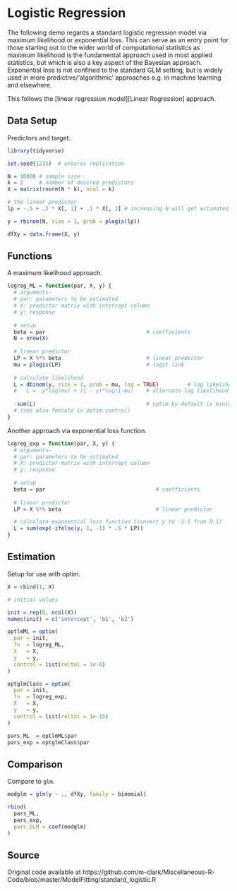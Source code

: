 # Logistic Regression


The following demo regards a standard logistic regression model via maximum
likelihood or exponential loss. This can serve as an entry point for those
starting out to the wider world of computational statistics as maximum
likelihood is the fundamental approach used in most applied statistics, but
which is also a key aspect of the Bayesian approach.  Exponential loss is not
confined to the standard GLM setting, but is widely used in more
predictive/'algorithmic' approaches e.g. in machine learning and elsewhere.

This follows the [linear regression model][Linear Regression] approach.



## Data Setup 

Predictors and target.

```r
library(tidyverse)

set.seed(1235)  # ensures replication

N = 10000 # sample size
k = 2     # number of desired predictors
X = matrix(rnorm(N * k), ncol = k)

# the linear predictor
lp = -.5 + .2 * X[, 1] + .1 * X[, 2] # increasing N will get estimated values closer to these

y = rbinom(N, size = 1, prob = plogis(lp))

dfXy = data.frame(X, y)
```

## Functions 
 
A maximum likelihood approach.


```r
logreg_ML = function(par, X, y) {
  # arguments- 
  # par: parameters to be estimated
  # X: predictor matrix with intercept column
  # y: response
  
  # setup
  beta = par                                # coefficients
  N = nrow(X)
  
  # linear predictor
  LP = X %*% beta                           # linear predictor
  mu = plogis(LP)                           # logit link
  
  # calculate likelihood
  L = dbinom(y, size = 1, prob = mu, log = TRUE)         # log likelihood
  #   L =  y*log(mu) + (1 - y)*log(1-mu)    # alternate log likelihood form
  
  -sum(L)                                   # optim by default is minimization, and we want to maximize the likelihood 
  # (see also fnscale in optim.control)
}
```



Another approach via exponential loss function.

```r
logreg_exp = function(par, X, y) {
  # arguments- 
  # par: parameters to be estimated
  # X: predictor matrix with intercept column
  # y: response
  
  # setup
  beta = par                                   # coefficients
  
  # linear predictor
  LP = X %*% beta                              # linear predictor

  # calculate exponential loss function (convert y to -1:1 from 0:1)
  L = sum(exp(-ifelse(y, 1, -1) * .5 * LP))
}
```




## Estimation

Setup for use with <span class="func" style = "">optim</span>.

```r
X = cbind(1, X)

# initial values

init = rep(0, ncol(X))
names(init) = c('intercept', 'b1', 'b2')

optlmML = optim(
  par = init,
  fn  = logreg_ML,
  X   = X,
  y   = y,
  control = list(reltol = 1e-8)
)

optglmClass = optim(
  par = init,
  fn  = logreg_exp,
  X   = X,
  y   = y, 
  control = list(reltol = 1e-15)
)

pars_ML  = optlmML$par
pars_exp = optglmClass$par
```





## Comparison
 
Compare to `glm`.

```r
modglm = glm(y ~ ., dfXy, family = binomial)

rbind(
  pars_ML,
  pars_exp,
  pars_GLM = coef(modglm)
)

```



## Source

Original code available at https://github.com/m-clark/Miscellaneous-R-Code/blob/master/ModelFitting/standard_logistic.R
